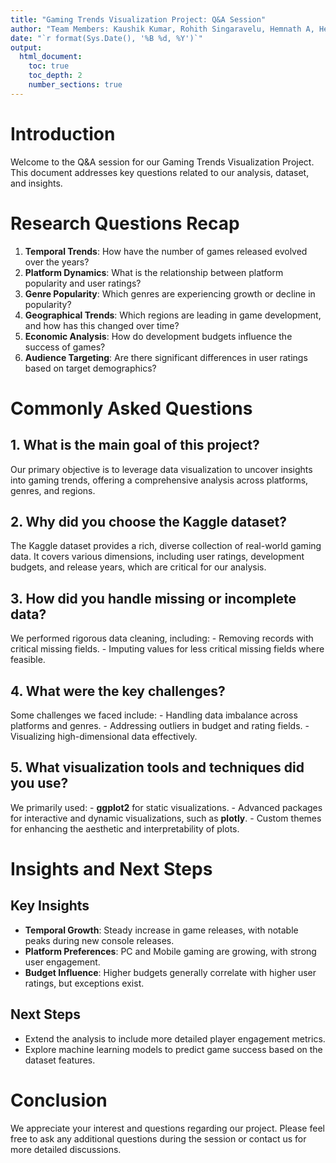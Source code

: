 ```yaml
---
title: "Gaming Trends Visualization Project: Q&A Session"
author: "Team Members: Kaushik Kumar, Rohith Singaravelu, Hemnath A, Hemanth Kumar"
date: "`r format(Sys.Date(), '%B %d, %Y')`"
output:
  html_document:
    toc: true
    toc_depth: 2
    number_sections: true
---
```


# Introduction
Welcome to the Q&A session for our Gaming Trends Visualization Project. This document addresses key questions related to our analysis, dataset, and insights.

# Research Questions Recap

1. **Temporal Trends**: How have the number of games released evolved over the years?
2. **Platform Dynamics**: What is the relationship between platform popularity and user ratings?
3. **Genre Popularity**: Which genres are experiencing growth or decline in popularity?
4. **Geographical Trends**: Which regions are leading in game development, and how has this changed over time?
5. **Economic Analysis**: How do development budgets influence the success of games?
6. **Audience Targeting**: Are there significant differences in user ratings based on target demographics?

# Commonly Asked Questions

## 1. What is the main goal of this project?
Our primary objective is to leverage data visualization to uncover insights into gaming trends, offering a comprehensive analysis across platforms, genres, and regions.

## 2. Why did you choose the Kaggle dataset?
The Kaggle dataset provides a rich, diverse collection of real-world gaming data. It covers various dimensions, including user ratings, development budgets, and release years, which are critical for our analysis.

## 3. How did you handle missing or incomplete data?
We performed rigorous data cleaning, including:
- Removing records with critical missing fields.
- Imputing values for less critical missing fields where feasible.

## 4. What were the key challenges?
Some challenges we faced include:
- Handling data imbalance across platforms and genres.
- Addressing outliers in budget and rating fields.
- Visualizing high-dimensional data effectively.

## 5. What visualization tools and techniques did you use?
We primarily used:
- **ggplot2** for static visualizations.
- Advanced packages for interactive and dynamic visualizations, such as **plotly**.
- Custom themes for enhancing the aesthetic and interpretability of plots.

# Insights and Next Steps

## Key Insights
- **Temporal Growth**: Steady increase in game releases, with notable peaks during new console releases.
- **Platform Preferences**: PC and Mobile gaming are growing, with strong user engagement.
- **Budget Influence**: Higher budgets generally correlate with higher user ratings, but exceptions exist.

## Next Steps
- Extend the analysis to include more detailed player engagement metrics.
- Explore machine learning models to predict game success based on the dataset features.

# Conclusion
We appreciate your interest and questions regarding our project. Please feel free to ask any additional questions during the session or contact us for more detailed discussions.

